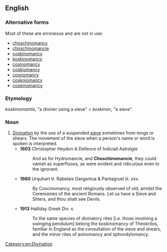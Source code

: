 ==English==

===Alternative forms===
Most of these are erroneous and are not in use:
* [[choschinomancy]]
* [[choschinomancie]]
* [[coskinomancy]]
* [[koskinomancy]]
* [[cosinomancy]]
* [[coskiomancy]]
* [[cosnomancy]]
* [[coskniomancy]]
* [[coseinomancy]]

===Etymology===
{{etyl|grc}} ''koskinomantis'', "a diviner using a sieve" < ''koskinon'', "a sieve".

===Noun===
{{en-noun|-}}

# [[divination|Divination]] by the use of a suspended [[sieve]] sometimes from tongs or shears. The movement of the sieve when a person's name or word is spoken is interpreted.
#* '''1603''' Christopher Heydon A Defence of Ivdiciall Astrolgie
#*: And as for Hydromancie, and '''Choschinomancie''', they could vanish as superfluous, as were evident and ridiculous even to the ignorant.
#* '''1660''' Urquhart tr. Rabelais Gargantua & Pantagruel iii. xxv.
#*: By Coscinomancy, most religiously observed of old, amidst the Ceremonies of the ancient Romans. Let us have a Sieve and Shiers, and thou shalt see Devils.
#* '''1913''' Halliday Greek Div. x.
#*: To the same species of divinatory rites [i.e. those involving a swinging pendulum] belong the koskinomancy of Theokritos, familiar in England as the consultation of the sieve and shears, and the minor rites of axinomancy and sphondylomancy.

[[Category:en:Divination]]